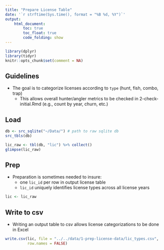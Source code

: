 ```yaml
---
title: "Prepare License Table"
date: '`r strftime(Sys.time(), format = "%B %d, %Y")`'
output: 
    html_document:
        toc: true
        toc_float: true
        code_folding: show
---
```


```r
library(dplyr)
library(tidyr)
knitr::opts_chunk$set(comment = NA)
```

## Guidelines

- The goal is to categorize licenses according to `type` (hunt, fish, combo, trap)
    + This allows overall hunter/angler metrics to be checked in 2-check-initial.Rmd (e.g., count by year, churn, etc.)

## Load

```r
db <- src_sqlite("~/Data/") # path to raw sqlite db
src_tbls(db)

lic_raw <- tbl(db, "lic") %>% collect()
glimpse(lic_raw)
```

## Prep

- Preparation is sometimes needed to insure:
    + one `lic_id` per row in output license table
    + `lic_id` uniquely identifies license types across all license years

```r
lic <- lic_raw
```

## Write to csv

- Writing an output table to csv allows license categorizations to be done in Excel

```r
write.csv(lic, file = "../../data/1-prep-license-data/lic_types.csv", 
          row.names = FALSE)
```

